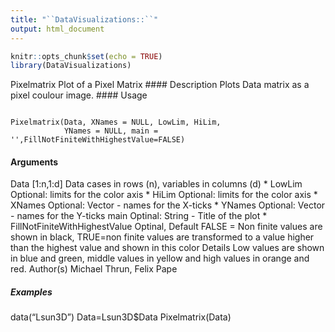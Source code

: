 ```yaml
---
title: "``DataVisualizations::``"
output: html_document
---
```




```r
knitr::opts_chunk$set(echo = TRUE)
library(DataVisualizations)
```
Pixelmatrix Plot of a Pixel Matrix
#### Description
Plots Data matrix as a pixel coulour image.
#### Usage
<pre><code>
Pixelmatrix(Data, XNames = NULL, LowLim, HiLim,
            YNames = NULL, main = '',FillNotFiniteWithHighestValue=FALSE)
</code></pre>
#### Arguments
Data [1:n,1:d] Data cases in rows (n), variables in columns (d)
* LowLim Optional: limits for the color axis
* HiLim Optional: limits for the color axis
* XNames Optional: Vector - names for the X-ticks
* YNames Optional: Vector - names for the Y-ticks
main Optinal: String - Title of the plot
* FillNotFiniteWithHighestValue
Optinal, Default FALSE = Non finite values are shown in black, TRUE=non
finite values are transformed to a value higher than the highest value and shown
in this color
Details
Low values are shown in blue and green, middle values in yellow and high values in orange and red.
Author(s)
Michael Thrun, Felix Pape

##### Examples
data("Lsun3D")
Data=Lsun3D$Data
Pixelmatrix(Data)
